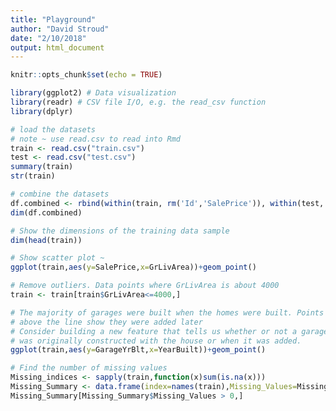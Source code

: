 ```yaml
---
title: "Playground"
author: "David Stroud"
date: "2/10/2018"
output: html_document
---
```


```r
knitr::opts_chunk$set(echo = TRUE)
```

```r
library(ggplot2) # Data visualization
library(readr) # CSV file I/O, e.g. the read_csv function
library(dplyr)
```

```r
# load the datasets
# note ~ use read.csv to read into Rmd
train <- read.csv("train.csv")
test <- read.csv("test.csv")
summary(train)
str(train)
```            

```r
# combine the datasets
df.combined <- rbind(within(train, rm('Id','SalePrice')), within(test, rm('Id')))
dim(df.combined)
```


```r
# Show the dimensions of the training data sample
dim(head(train))
```

```r
# Show scatter plot ~ 
ggplot(train,aes(y=SalePrice,x=GrLivArea))+geom_point()
```

```r
# Remove outliers. Data points where GrLivArea is about 4000
train <- train[train$GrLivArea<=4000,]
```
 
 
```r
# The majority of garages were built when the homes were built. Points
# above the line show they were added later
# Consider building a new feature that tells us whether or not a garage
# was originally constructed with the house or when it was added.
ggplot(train,aes(y=GarageYrBlt,x=YearBuilt))+geom_point()
```

```r
# Find the number of missing values 
Missing_indices <- sapply(train,function(x)sum(is.na(x)))
Missing_Summary <- data.frame(index=names(train),Missing_Values=Missing_indices)
Missing_Summary[Missing_Summary$Missing_Values > 0,]
```
 
 
 
 
 
 
 
 